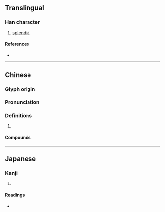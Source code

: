 {{character info/new}}
==Translingual==

===Han character===
{{Han char|rn=96|rad=玉|as=12|sn=16|four=17127|canj=MGNHB|ids=⿰𤣩矞}}

# [[splendid]]

====References====
* {{Han ref|kx=0742.030|dkj=21239|dj=1151.160|hdz=21138.160|uh=749A|ud=29850|bh=EA63|bd=60003}}

----

==Chinese==
{{zh-forms}}

===Glyph origin===
{{Han etym}}

===Pronunciation===
{{zh-pron
|m=qióng
|c=ging4
|mc=y
|oc=y
|cat=
}}

===Definitions===
{{zh-hanzi}}

# {{rfdef|zh}}

====Compounds====
{{zh-der|璚漿|璚枝}}

----

==Japanese==

===Kanji===
{{ja-kanji|grade=|rs=玉12}}

# {{rfdef|ja|sort=玉12}}

====Readings====
* {{ja-readings|on=けい,ぎょう,けつ,けち|kun=|nanori=}}